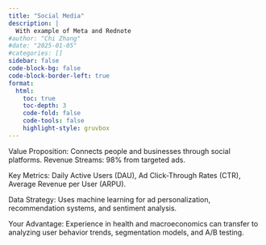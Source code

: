 ```yaml
---
title: "Social Media"
description: |
  With example of Meta and Rednote
#author: "Chi Zhang"
#date: "2025-01-05"
#categories: []
sidebar: false
code-block-bg: false
code-block-border-left: true
format: 
  html:
    toc: true
    toc-depth: 3
    code-fold: false
    code-tools: false
    highlight-style: gruvbox
---
```


Value Proposition: Connects people and businesses through social platforms.
Revenue Streams: 98% from targeted ads.

Key Metrics: Daily Active Users (DAU), Ad Click-Through Rates (CTR), Average Revenue per User (ARPU).

Data Strategy: Uses machine learning for ad personalization, recommendation systems, and sentiment analysis.

Your Advantage: Experience in health and macroeconomics can transfer to analyzing user behavior trends, segmentation models, and A/B testing.





